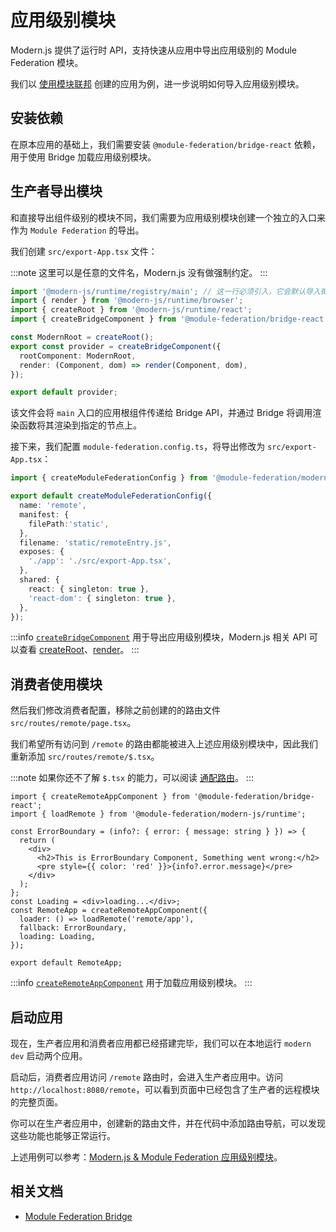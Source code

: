 # 应用级别模块

Modern.js 提供了运行时 API，支持快速从应用中导出应用级别的 Module Federation 模块。

我们以 [使用模块联邦](/guides/topic-detail/module-federation/usage) 创建的应用为例，进一步说明如何导入应用级别模块。

## 安装依赖

在原本应用的基础上，我们需要安装 `@module-federation/bridge-react` 依赖，用于使用 Bridge 加载应用级别模块。


<PackageManagerTabs command="add @module-federation/bridge-react" />

## 生产者导出模块

和直接导出组件级别的模块不同，我们需要为应用级别模块创建一个独立的入口来作为 `Module Federation` 的导出。

我们创建 `src/export-App.tsx` 文件：

:::note
这里可以是任意的文件名，Modern.js 没有做强制约定。
:::

```ts title="src/export-App.tsx"
import '@modern-js/runtime/registry/main'; // 这一行必须引入，它会默认导入微前端运行时依赖
import { render } from '@modern-js/runtime/browser';
import { createRoot } from '@modern-js/runtime/react';
import { createBridgeComponent } from '@module-federation/bridge-react';

const ModernRoot = createRoot();
export const provider = createBridgeComponent({
  rootComponent: ModernRoot,
  render: (Component, dom) => render(Component, dom),
});

export default provider;
```

该文件会将 `main` 入口的应用根组件传递给 Bridge API，并通过 Bridge 将调用渲染函数将其渲染到指定的节点上。

接下来，我们配置 `module-federation.config.ts`，将导出修改为 `src/export-App.tsx`：

```ts title="module-federation.config.ts"
import { createModuleFederationConfig } from '@module-federation/modern-js';

export default createModuleFederationConfig({
  name: 'remote',
  manifest: {
    filePath:'static',
  },
  filename: 'static/remoteEntry.js',
  exposes: {
    './app': './src/export-App.tsx',
  },
  shared: {
    react: { singleton: true },
    'react-dom': { singleton: true },
  },
});
```

:::info
[`createBridgeComponent`](https://module-federation.io/zh/practice/bridge/react-bridge.html#createbridgecomponent) 用于导出应用级别模块，Modern.js 相关 API 可以查看 [createRoot](/apis/app/runtime/core/create-root)、[render](/apis/app/runtime/core/render)。
:::

## 消费者使用模块

然后我们修改消费者配置，移除之前创建的的路由文件 `src/routes/remote/page.tsx`。

我们希望所有访问到 `/remote` 的路由都能被进入上述应用级别模块中，因此我们重新添加 `src/routes/remote/$.tsx`。

:::note
如果你还不了解 `$.tsx` 的能力，可以阅读 [通配路由](/guides/basic-features/routes.html#通配路由)。
:::

```tsx title="src/routes/remote/$.tsx"
import { createRemoteAppComponent } from '@module-federation/bridge-react';
import { loadRemote } from '@module-federation/modern-js/runtime';

const ErrorBoundary = (info?: { error: { message: string } }) => {
  return (
    <div>
      <h2>This is ErrorBoundary Component, Something went wrong:</h2>
      <pre style={{ color: 'red' }}>{info?.error.message}</pre>
    </div>
  );
};
const Loading = <div>loading...</div>;
const RemoteApp = createRemoteAppComponent({
  loader: () => loadRemote('remote/app'),
  fallback: ErrorBoundary,
  loading: Loading,
});

export default RemoteApp;
```

:::info
[`createRemoteAppComponent`](https://module-federation.io/zh/practice/bridge/react-bridge.html#createremoteappcomponent) 用于加载应用级别模块。
:::

## 启动应用

现在，生产者应用和消费者应用都已经搭建完毕，我们可以在本地运行 `modern dev` 启动两个应用。

启动后，消费者应用访问 `/remote` 路由时，会进入生产者应用中。访问 `http://localhost:8080/remote`，可以看到页面中已经包含了生产者的远程模块的完整页面。

你可以在生产者应用中，创建新的路由文件，并在代码中添加路由导航，可以发现这些功能也能够正常运行。

上述用例可以参考：[Modern.js & Module Federation 应用级别模块](https://github.com/web-infra-dev/modern-js-examples/tree/main/examples/module-federation/app-export)。

## 相关文档

- [Module Federation Bridge](https://module-federation.io/zh/practice/bridge/index.html)
